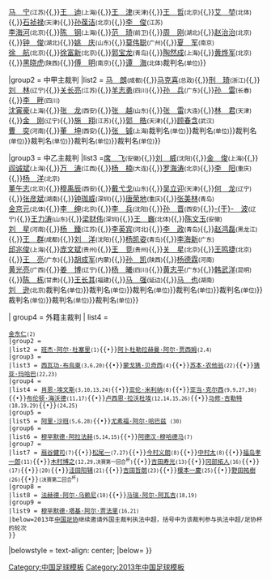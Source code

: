 {{Navbox
|name = 2013年中国足球联赛裁判
|title =2013年中国足球联赛裁判
|titlestyle = 
|image =
|style = width:100%;text-align:center; 
|groupstyle = text-align:center; 
|liststyle = text-align:center;
|state = {{{state<includeonly>|collapsed</includeonly>}}}

|group1 = 中超主裁判
|list1 = [[马力 (足球裁判)|马　力]]<small>(北京)</small>{{,}}[[马宁 (足球裁判)|马　宁]]<small>(江苏)</small>{{,}}[[王迪|王　迪]]<small>(上海)</small>{{,}}[[王津 (足球裁判)|王　津]]<small>(天津)</small>{{,}}[[王哲 (足球裁判)|王　哲]]<small>(北京)</small>{{,}}[[艾堃|艾　堃]]<small>(北体)</small>{{,}}[[石祯禄]]<small>(天津)</small>{{,}}[[孙葆洁]]<small>(北京)</small>{{,}}[[李俊 (足球裁判)|李　俊]]<small>(江苏)</small><br>[[李海河]]<small>(北京)</small>{{,}}[[陈钢 (足球裁判)|陈　钢]]<small>(上海)</small>{{,}}[[范琦|范　琦]]<small>(前卫)</small>{{,}}[[周刚 (足球裁判)|周　刚]]<small>(湖北)</small>{{,}}[[赵治治]]<small>(北京)</small>{{,}}[[钟俊|钟　俊]]<small>(湖北)</small>{{,}}[[姚庆|姚　庆]]<small>(山东)</small>{{,}}[[莫伟聪]]<small>(广州)</small>{{,}}[[夏军|夏　军]]<small>(南京)</small><br>[[徐航|徐　航]]<small>(北京)</small>{{,}}[[徐富新]]<small>(北京)</small>{{,}}[[郭宝龙]]<small>(青岛)</small>{{,}}[[陶然成]]<small>(上海)</small>{{,}}[[黄烨军]]<small>(北京)</small>{{,}}[[黑晓虎]]<small>(陕西)</small>{{,}}[[傅明|傅　明]]<small>(南京)</small>{{,}}[[谭海|谭　海]]<small>(北体)</small>{{0|{{,}}裁判名<small>(单位)</small>}}

|group2 = 中甲主裁判
|list2 = [[马朗 (足球裁判)|马　朗]]<small>(成都)</small>{{,}}[[马克喜]]<small>(总政)</small>{{,}}[[刑琦|刑　琦]]<small>(浙江)</small>{{,}}[[刘林 (足球裁判)|刘　林]]<small>(辽宁)</small>{{,}}[[关长亮]]<small>(江苏)</small>{{,}}[[羊志勇]]<small>(四川)</small>{{,}}[[孙兵|孙　兵]]<small>(广东)</small>{{,}}[[孙雷|孙　雷]]<small>(长春)</small>{{,}}[[李畔|李　畔]]<small>(四川)</small><br>[[沈寅豪]]<small>(上海)</small>{{,}}[[张龙 (足球裁判)|张　龙]]<small>(西安)</small>{{,}}[[张越 (足球裁判)|张　越]]<small>(山东)</small>{{,}}[[张雷 (大连足球裁判)|张　雷]]<small>(大连)</small>{{,}}[[林君 (足球裁判)|林　君]]<small>(天津)</small>{{,}}[[金刚 (足球裁判)|金　刚]]<small>(辽宁)</small>{{,}}[[施翔|施　翔]]<small>(江苏)</small>{{,}}[[郭皓|郭　皓]]<small>(天津)</small>{{,}}[[顾春含]]<small>(武汉)</small><br>[[曹奕|曹　奕]]<small>(河南)</small>{{,}}[[董坤|董　坤]]<small>(西安)</small>{{,}}[[张铖|张　铖]]<small>(上海)</small>{{0|{{,}}裁判名<small>(单位)</small>}}{{0|{{,}}裁判名<small>(单位)</small>}}{{0|{{,}}裁判名<small>(单位)</small>}}{{0|{{,}}裁判名<small>(单位)</small>}}{{0|{{,}}裁判名<small>(单位)</small>}}{{0|{{,}}裁判名<small>(单位)</small>}}

|group3 = 中乙主裁判
|list3 =[[席飞|席　飞]]<small>(安徽)</small>{{,}}[[刘威 (足球裁判)|刘　威]]<small>(沈阳)</small>{{,}}[[金俊 (足球裁判)|金　俊]]<small>(上海)</small>{{,}}[[阎诚斌]]<small>(上海)</small>{{,}}[[万涛 (裁判)|万　涛]]<small>(江西)</small>{{,}}[[杨楠|杨　楠]]<small>(大连)</small>{{,}}[[罗海涛]]<small>(北京)</small>{{,}}[[李阳 (足球裁判)|李　阳]]<small>(重庆)</small>{{,}}[[杨洋 (足球裁判)|杨　洋]]<small>(北京)</small><br>[[董午志]]<small>(北京)</small>{{,}}[[穆禹辰]]<small>(西安)</small>{{,}}[[戴弋戈]]<small>(山东)</small>{{,}}[[吴立迎]]<small>(天津)</small>{{,}}[[何龙|何　龙]]<small>(辽宁)</small>{{,}}[[张彦斌]]<small>(湖南)</small>{{,}}[[钟珈威]]<small>(深圳)</small>{{,}}[[唐荣地]]<small>(重庆)</small>{{,}}[[张美林]]<small>(青岛)</small><br>[[金京元]]<small>(北体)</small>{{,}}[[李绅 (足球裁判)|李　绅]]<small>(北京)</small>{{,}}[[李兵 (足球裁判)|李　兵]]<small>(沈阳)</small>{{,}}[[孙晋|孙　晋]]<small>(西安)</small>{{,}}[[于波 (足球运动员)|-{于}-　波]]<small>(辽宁)</small>{{,}}[[王力涛]]<small>(山东)</small>{{,}}[[梁财伟]]<small>(深圳)</small>{{,}}[[王巍 (足球裁判)|王　巍]]<small>(北体)</small>{{,}}[[陈文玉]]<small>(安徽)</small><br>[[刘星 (足球裁判)|刘　星]]<small>(河南)</small>{{,}}[[杨臻|杨　臻]]<small>(江苏)</small>{{,}}[[李英宾]]<small>(河北)</small>{{,}}[[李政 (足球裁判)|李　政]]<small>(青岛)</small>{{,}}[[赵鸿磊]]<small>(黑龙江)</small>{{,}}[[王群 (足球裁判)|王　群]]<small>(成都)</small>{{,}}[[刘洋 (足球裁判)|刘　洋]]<small>(沈阳)</small>{{,}}[[杨凯姿]]<small>(青岛)</small>{{,}}[[李海新]]<small>(广东)</small><br>[[邱兆俊]]<small>(上海)</small>{{,}}[[庞文斌]]<small>(贵州)</small>{{,}}[[王竞|王　竞]]<small>(贵州)</small>{{,}}[[关星|关　星]]<small>(北京)</small>{{,}}[[王鸣捷]]<small>(北京)</small>{{,}}[[王亮 (足球裁判)|王　亮]]<small>(广东)</small>{{,}}[[胡成军]]<small>(内蒙)</small>{{,}}[[孙凯 (足球裁判)|孙　凯]]<small>(陕西)</small>{{,}}[[杨德霖]]<small>(河南)</small><br>[[黄光亮 (足球裁判)|黄光亮]]<small>(广西)</small>{{,}}[[姜博|姜　博]]<small>(辽宁)</small>{{,}}[[杨曦|杨　曦]]<small>(四川)</small>{{,}}[[黄志平]]<small>(广东)</small>{{,}}[[韩武洋]]<small>(昆明)</small>{{,}}[[陈栋 (足球裁判)|陈　栋]]<small>(甘肃)</small>{{,}}[[王长其]]<small>(福建)</small>{{,}}[[马强 (足球裁判)|马　强]]<small>(延边)</small>{{,}}[[马也|马　也]]<small>(湖南)</small><br>[[刘逊 (足球裁判)|刘　逊]]<small>(北京)</small>{{0|{{,}}裁判名<small>(单位)</small>}}{{0|{{,}}裁判名<small>(单位)</small>}}{{0|{{,}}裁判名<small>(单位)</small>}}{{0|{{,}}裁判名<small>(单位)</small>}}{{0|{{,}}裁判名<small>(单位)</small>}}{{0|{{,}}裁判名<small>(单位)</small>}}{{0|{{,}}裁判名<small>(单位)</small>}}{{0|{{,}}裁判名<small>(单位)</small>}}

| group4 = 外籍主裁判
| list4 = 
 {{Navbox subgroup
 |group1 = {{KOR}}
 |list1 = [[崔大佑]]<small>(1)</small>{{•}}[[金东仁]]<small>(2)</small>
 |group2 = {{QAT}}
 |list2 = [[班杰·阿尔·杜塞里]]<small>(1)</small>{{•}}[[阿卜杜勒拉赫曼·阿尔·贾西姆]]<small>(2,4)</small>
 |group3 = {{THA}}
 |list3 = [[西瓦功·布烏東]]<small>(3,6,20)</small>{{•}}[[蒙戈猜·贝奇西]]<small>(4)</small>{{•}}[[苏本·农他翁]]<small>(22)</small>{{•}}[[猜亚·玛哈巴]]<small>(22,23)</small>
 |group4 = {{AUS}}
 |list4 = [[肖恩·埃文斯]]<small>(3,10,13,24)</small>{{•}}[[亚伦·米利纳]]<small>(8)</small>{{•}}[[亚当·克尔西]]<small>(9,9,27,30)</small>{{•}}[[布伦顿·海沃德]]<small>(11,17)</small>{{•}}[[卢西恩·拉沃杜埃]]<small>(12,14,15,26)</small>{{•}}[[马修·吉勒特]]<small>(18,19,29)</small>{{•}}{{le|克里斯·格里菲思-琼斯|Kris Griffiths-Jones}}<small>(24,25)</small>
 |group5 = {{KUW}}
 |list5 = [[阿里·沙班]]<small>(5,6,28)</small>{{•}}[[尤素福·阿尔·哈巴兹]]<!--Yusuf Al-Khabbaz--><small>(30)</small>
 |group6 = {{JOR}}
 |list6 = [[穆罕默德·阿拉法赫]]<small>(5,14,15)</small>{{•}}[[阿德汉·穆哈德马]]<small>(7)</small>
 |group7 = {{JPN}}
 |list7 = [[扇谷健司]]<small>(7)</small>{{•}}[[松尾一]]<small>(7,27)</small>{{•}}[[今村义朗]]<small>(8)</small>{{•}}[[中村太]]<small>(8)</small>{{•}}[[福岛孝一郎]]<small>(11)</small>{{•}}[[木村博之]]<small>(12,29,决赛第一回合<sup>杯</sup>)</small>{{•}}[[吉田寿光]]<small>(13)</small>{{•}}[[冈部拓人]]<small>(16)</small>{{•}}{{link-jp|村上伸次|村上伸次}}<small>(17)</small>{{•}}{{link-jp|井上知大|井上知大}}<small>(20)</small>{{•}}[[洼田阳辅]]<small>(21)</small>{{•}}[[吉田哲朗]]<small>(23)</small>{{•}}[[榎本一慶]]<small>(25)</small>{{•}}[[野田祐樹]]<small>(26)</small>{{•}}{{le|高山启义|Hiroyoshi Takayama}}<small>(决赛第二回合<sup>杯</sup>)</small>
 |group8 = {{KSA}}
 |list8 = [[法赫德·阿尔·乌赖尼]]<small>(10)</small>{{•}}[[马瑞·阿尔·阿瓦吉]]<small>(18,19)</small>
 |group9 = {{SIN}}
 |list9 = [[穆罕默德·塔基·阿尔·贾法里]]<small>(16,21)</small>
 |below=2013年[[中国足球协会|中国足协]]继续邀请外国主裁判执法中超，括号中为该裁判参与执法中超/足协杯的轮次
 }}
|belowstyle = text-align: center; 
|below={{align|left|&nbsp;« {{smaller|[[Template:2012年中国足球联赛裁判|2012]]}} }} {{align|right|{{smaller|[[Template:2014年中国足球联赛裁判|2014]]}} »&nbsp;}}
}}
<noinclude>
[[Category:中国足球模板]]
[[Category:2013年中国足球模板‎]]
</noinclude>